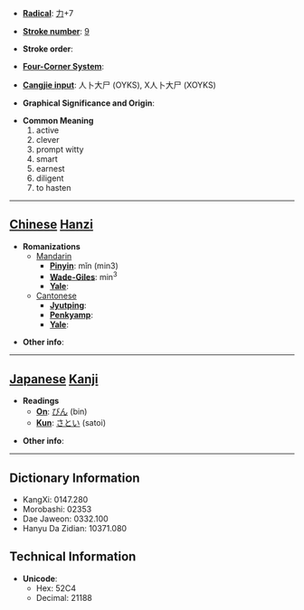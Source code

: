 * '''[[Wiktionary:Chinese radical index| Radical]]''': [[Wiktionary:Chinese radical index 力|力]]+7

* '''[[Wiktionary:Chinese total strokes index|Stroke number]]''': [[Wiktionary:Chinese total strokes index 9|9]]

* '''Stroke order''': 

* '''[[Wiktionary:Chinese four corner index|Four-Corner System]]''': 

* '''[[Wiktionary:Chinese Cangjie index|Cangjie input]]''': 人卜大尸 (OYKS), X人卜大尸 (XOYKS)

* '''Graphical Significance and Origin''': 

* '''Common Meaning'''
*#active
*# clever
*# prompt witty
*# smart
*# earnest
*# diligent
*# to hasten


----

== [[Chinese]] [[Hanzi]] ==

* '''Romanizations'''
** [[Mandarin]]
*** '''[[Pinyin]]''': mǐn (min3)
*** '''[[Wade-Giles]]''': min<sup>3</sup>
*** '''[[Yale]]''': 
**[[Cantonese]]
***'''[[Jyutping]]''':
***'''[[Penkyamp]]''': 
***'''[[Yale]]''': 

* '''Other info''': 

----

== [[Japanese]] [[Kanji]] ==

* '''Readings'''
** '''[[On]]''': [[びん]] (bin)
** '''[[Kun]]''': [[さとい]] (satoi)

* '''Other info''':  

----

== Dictionary Information ==

* KangXi: 0147.280
* Morobashi: 02353
* Dae Jaweon: 0332.100
* Hanyu Da Zidian: 10371.080

== Technical Information ==

* '''Unicode''':
** Hex: 52C4
** Decimal: 21188